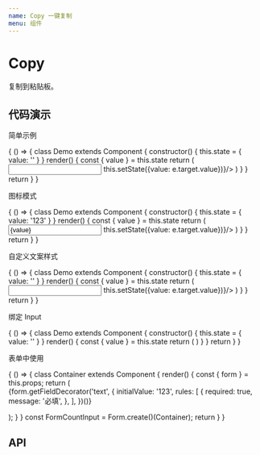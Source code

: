 ```yaml
---
name: Copy 一键复制
menu: 组件
---
```



# Copy

复制到粘贴板。

## 代码演示

简单示例

<Playground>
  {
    () => {
        class Demo extends Component {
            constructor() {
                this.state = {
                    value: ''
                }
            }
            render() {
                const { value } = this.state
                return (
                <Fragment>
                    <Row gutter={16}>
                        <Col span={18}>
                            <Input onChange={e => this.setState({value: e.target.value})}/>
                        </Col>
                        <Col span={6}>
                            <Copy text={value} type="text"/>
                        </Col>
                    </Row>
                </Fragment>
            )
            }
        }
        return <Demo/>
     }
}
</Playground>

图标模式

<Playground>
  {
    () => {
        class Demo extends Component {
            constructor() {
                this.state = {
                    value: '123'
                }
            }
            render() {
                const { value } = this.state
                return (
                <Fragment>
                    <Row gutter={16}>
                        <Col span={18}>
                            <Input value={value} onChange={e => this.setState({value: e.target.value})}/>
                        </Col>
                        <Col span={6}>
                            <Copy text={value} type="icon"/>
                        </Col>
                    </Row>
                </Fragment>
            )
            }
        }
        return <Demo/>
     }
}
</Playground>

自定义文案样式

<Playground>
  {
    () => {
        class Demo extends Component {
            constructor() {
                this.state = {
                    value: ''
                }
            }
            render() {
                const { value } = this.state
                return (
                <Fragment>
                    <Row gutter={16}>
                        <Col span={18}>
                            <Input onChange={e => this.setState({value: e.target.value})}/>
                        </Col>
                        <Col span={6}>
                            <Copy text={value} type="text" label="复制" tipsIcon={{twoToneColor: "#FF7F00", type: "check-square"}}/>
                        </Col>
                    </Row>
                </Fragment>
            )
            }
        }
        return <Demo/>
     }
}
</Playground>

绑定 Input

<Playground>
  {
    () => {
        class Demo extends Component {
            constructor() {
                this.state = {
                    value: ''
                }
            }
            render() {
                const { value } = this.state
                return (
                <Fragment>
                    <Row gutter={16}>
                        <Col span={18}>
                            <Copy withInput text={value} type="icon"/>
                        </Col>
                    </Row>
                </Fragment>
            )
            }
        }
        return <Demo/>
     }
}
</Playground>

表单中使用

<Playground>
  {
    () => {
      class Container extends Component {
        render() {
          const { form } = this.props;
          return (
            <Form>
              <Form.Item label="表单测试">
                {form.getFieldDecorator('text', {
                  initialValue: '123',
                  rules: [
                    {
                      required: true,
                      message: '必填',
                    },
                  ],
                })(<Copy withInput type="icon"/>)}
              </Form.Item>
            </Form>
          );
        }
      }
      const FormCountInput = Form.create()(Container);
      return <FormCountInput/>
    }
  }
</Playground>

## API

<PropsTable of={Copy} />